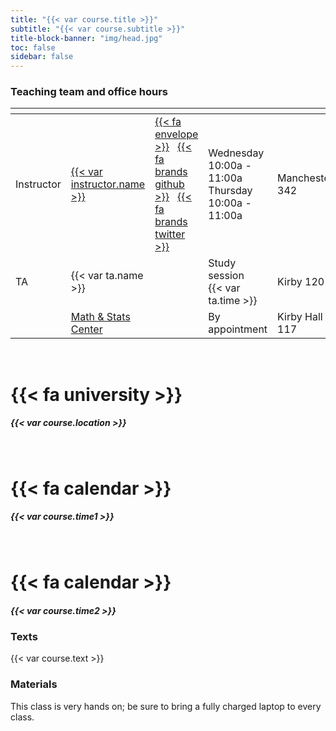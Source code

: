 ```yaml
---
title: "{{< var course.title >}}"
subtitle: "{{< var course.subtitle >}}"
title-block-banner: "img/head.jpg"
toc: false
sidebar: false
---
```




### Teaching team and office hours 

<span></span>     | <span></span>     | <span></span>    | <span></span>    |  <span></span>      
------------------|-------------------|------------------|------------------|------------------ 
Instructor        | [{{< var instructor.name >}}]({{< var instructor.url >}}) | <a href="mailto:{{< var instructor.email >}}" title="email">{{< fa envelope >}}</a> &nbsp; <a href="https://github.com/{{< var instructor.github >}}" title="GitHub">{{< fa brands github >}}</i></a> &nbsp; <a href="https://twitter.com/{{< var instructor.twitter >}}" title="Twitter">{{< fa brands twitter >}}</a> | Wednesday 10:00a - 11:00a <br> Thursday 10:00a - 11:00a| Manchester 342
TA               | {{< var ta.name >}} | <a href="mailto:{{< var ta.email >}}" title="email"><i class="fa fa-envelope"></i></a> | Study session <br> {{< var ta.time >}}| Kirby 120
<span></span>                  | [Math & Stats Center](https://mathandstatscenter.wfu.edu/) | <a href="mailto:mathandstatscenter@wfu.edu" title="email"><i class="fa fa-envelope"></i></a> &nbsp; | By appointment | Kirby Hall 117

::: {.grid}
::: {.g-col-12 .g-col-sm-6 .g-col-md-4}
<br>

# {{< fa university >}} {.icon}

##### {{< var course.location >}} {.center}
:::

::: {.g-col-12 .g-col-sm-6 .g-col-md-4}
<br>

# {{< fa calendar >}} {.icon}

##### {{< var course.time1 >}}  {.center} 
:::

::: {.g-col-12 .g-col-sm-6 .g-col-md-4}
<br>

# {{< fa calendar >}} {.icon}

##### {{< var course.time2 >}}  {.center}

:::

:::

### Texts

{{< var course.text >}}

### Materials

This class is very hands on; be sure to bring a fully charged laptop to every class.
